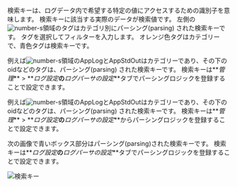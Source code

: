 <InDoc pages="log-search,aws-log-search">

検索キーは、ログデータ内で希望する特定の値にアクセスするための識別子を意味します。 検索キーに該当する実際のデータが検索値です。 左側の![number-s](/img/number-02.png)領域のタグはカテゴリ別にパーシング(parsing) された検索キーです。 タグを選択してフィルターを入力します。 <span class='logwr'>オレンジ色</span>タグはカテゴリーで、<span class='lowfg'>青色</span>タグは検索キーです。

</InDoc>

<InDoc pages='log-search'>

例えば![number-s](/img/number-02.png)領域の<span class='logwr'>AppLog</span>と<span class='logwr'>AppStdOut</span>はカテゴリーであり、その下の<span class='lowfg'>oid</span>などのタグは、パーシング(parsing) された検索キーです。 検索キーは**_管理_** > **_ログ設定_**の**_ログパーサの設定_**タブでパーシングロジックを登録することで設定できます。 

</InDoc>

<InDoc pages='aws-log-search'>

例えば![number-s](/img/number-02.png)領域の<span class='logwr'>AppLog</span>と<span class='logwr'>AppStdOut</span>はカテゴリーであり、その下の<span class='lowfg'>oid</span>などのタグは、パーシング(parsing) された検索キーです。 検索キーは**_管理_** > **_ログ設定_**の**_ログパーサの設定_**からパーシングロジックを登録することで設定できます。

</InDoc>

<InDoc pages="log-lt,aws-log-lt">

次の画像で青いボックス部分はパーシング(parsing)された検索キーです。 検索キーは**_ログ設定_**の**_ログパーサの設定_**タブでパーシングロジックを登録することで設定できます。

![検索キー](https://img.whatap.io/media/images/livetail_007_parsed_key.png)

</InDoc>
